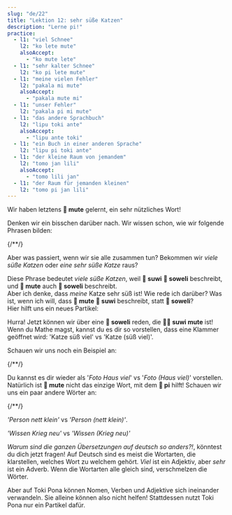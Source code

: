 ```yaml
---
slug: "de/22"
title: "Lektion 12: sehr süße Katzen"
description: "Lerne pi!"
practice:
  - l1: "viel Schnee"
    l2: "ko lete mute"
    alsoAccept:
      - "ko mute lete"
  - l1: "sehr kalter Schnee"
    l2: "ko pi lete mute"
  - l1: "meine vielen Fehler"
    l2: "pakala mi mute"
    alsoAccept:
      - "pakala mute mi"
  - l1: "unser Fehler"
    l2: "pakala pi mi mute"
  - l1: "das andere Sprachbuch"
    l2: "lipu toki ante"
    alsoAccept:
      - "lipu ante toki"
  - l1: "ein Buch in einer anderen Sprache"
    l2: "lipu pi toki ante"
  - l1: "der kleine Raum von jemandem"
    l2: "tomo jan lili"
    alsoAccept:
      - "tomo lili jan"
  - l1: "der Raum für jemanden kleinen"
    l2: "tomo pi jan lili"
---
```



Wir haben letztens **󱤼 mute** gelernt, ein sehr nützliches Wort!

Denken wir ein bisschen darüber nach. Wir wissen schon, wie wir folgende Phrasen bilden:

<List>
  {/*<Word sl="pi" m="" />*/}
  <Word sl="soweli suwi" m="eine süße Katze" />
  <Word sl="soweli mute" m="viele Katzen" />
  <Word sl="suwi mute" m="sehr süß" />
</List>

Aber was passiert, wenn wir sie alle zusammen tun? Bekommen wir *viele süße Katzen* oder *eine sehr süße Katze* raus?

<List>
  <Word sl="soweli suwi mute" m="viele süße Katzen" />
</List>

Diese Phrase bedeutet *viele süße Katzen*, weil **󱥦 suwi** **󱥢 soweli** beschreibt, und **󱤼 mute** auch **󱥢 soweli** beschreibt.  
Aber ich denke, dass *meine* Katze sehr süß ist! Wie rede ich darüber? Was ist, wenn ich will, dass **󱤼 mute** **󱥦 suwi** beschreibt, statt **󱥢 soweli**?  
Hier hilft uns ein neues Partikel:

<List>
  <Word sl="pi" m="ein Partikel, das Adjektive gruppiert" />
  <Word sl="soweli pi suwi mute" m="eine sehr süße Katze" />
</List>

Hurra! Jetzt können wir über eine **󱥢 soweli** reden, die **󱥦󱤼 suwi mute** ist!  
Wenn du Mathe magst, kannst du es dir so vorstellen, dass eine Klammer geöffnet wird: 'Katze süß viel' vs 'Katze (süß viel)'.

Schauen wir uns noch ein Beispiel an:

<List>
  {/*<Word sl="pi" m="" />*/}
  <Word sl="sitelen tomo" m="ein Foto von einem Haus" />
  <Word sl="sitelen mute" m="Fotos" />
  <Word sl="tomo mute" m="Häuser" />
  <Word sl="sitelen tomo mute" m="Fotos von einem Haus" />
  <Word sl="sitelen pi tomo mute" m="ein Foto von Häusern" />
</List>

Du kannst es dir wieder als '*Foto Haus viel*' vs '*Foto (Haus viel)*' vorstellen.  
Natürlich ist **󱤼 mute** nicht das einzige Wort, mit dem **󱥍 pi** hilft! Schauen wir uns ein paar andere Wörter an:

<List>
  {/*<Word sl="pi" m="" />*/}
  <Word sl="jan pona" m="eine nette Person" />
  <Word sl="jan lili" m="eine kleine Person" />
  <Word sl="pona lili" m="einigermaßen nett" />
  <Word sl="jan pona lili" m="eine kleine nette Person" />
  <Word sl="jan pi pona lili" m="eine einigermaßen nette Person" />
</List>

*'Person nett klein'* vs *'Person (nett klein)'*.

<List>
  <Word sl="sona utala" m="Kriegswissen" />
  <Word sl="sona sin" m="neues Wissen" />
  <Word sl="utala sin" m="neuer Krieg" />
  <Word sl="sona utala sin" m="neues Kriegswissen. Das Wissen ist neu." />
  <Word sl="sona pi utala sin" m="Wissen über den neuen Krieg. Der Krieg ist neu." />
</List>

*'Wissen Krieg neu'* vs *'Wissen (Krieg neu)'*

*Warum sind die ganzen Übersetzungen auf deutsch so anders?!*, könntest du dich jetzt fragen! Auf Deutsch sind es meist die Wortarten, die klarstellen, welches Wort zu welchem gehört. *Viel* ist ein Adjektiv, aber *sehr* ist ein Adverb. Wenn die Wortarten alle gleich sind, verschmelzen die Wörter.

Aber auf Toki Pona können Nomen, Verben und Adjektive sich ineinander verwandeln. Sie alleine können also nicht helfen! Stattdessen nutzt Toki Pona nur ein Partikel dafür.

<Practice exercises={frontmatter.practice} />
